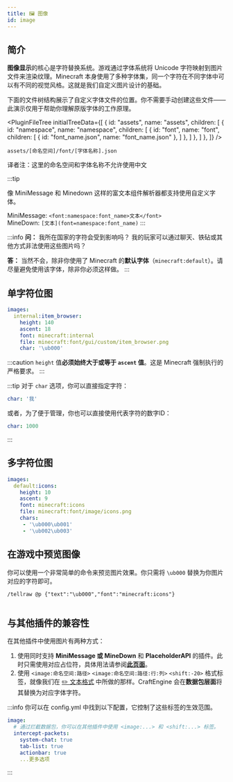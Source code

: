 ```yaml
---
title: 🖼️ 图像
id: image
---
```



## 简介

**图像显示**的核心是字符替换系统。游戏通过字体系统将 Unicode 字符映射到图片文件来渲染纹理。Minecraft 本身使用了多种字体集，同一个字符在不同字体中可以有不同的视觉风格。这就是我们自定义图片设计的基础。

下面的文件树结构展示了自定义字体文件的位置。你不需要手动创建这些文件——此演示仅用于帮助你理解原版字体的工作原理。

<PluginFileTree
  initialTreeData={[
    {
      id: "assets",
      name: "assets",
      children: [
        {
          id: "namespace",
          name: "namespace",
          children: [
            {
              id: "font",
              name: "font",
              children: [
                  {
                    id: "font_name.json",
                    name: "font_name.json"
                  },
              ]
            },
          ]
        },
      ]
    },
  ]}
/>

```
assets/[命名空间]/font/[字体名称].json
```

译者注：这里的命名空间和字体名称不允许使用中文

:::tip

像 MiniMessage 和 Minedown 这样的富文本组件解析器都支持使用自定义字体。

MiniMessage: `<font:namespace:font_name>文本</font>`\
MineDown: `[文本](font=namespace:font_name)`
:::

:::info
**问：** 我所在国家的字符会受到影响吗？
我的玩家可以通过聊天、铁砧或其他方式非法使用这些图片吗？

**答：** 当然不会，除非你使用了 Minecraft 的**默认字体**（`minecraft:default`）。请尽量避免使用该字体，除非你必须这样做。
:::

## 单字符位图

```yaml
images:
  internal:item_browser:
    height: 140
    ascent: 18
    font: minecraft:internal
    file: minecraft:font/gui/custom/item_browser.png
    char: '\ub000'
```

:::caution
`height` 值**必须始终大于或等于 `ascent` 值**。这是 Minecraft 强制执行的严格要求。
:::

:::tip
对于 `char` 选项，你可以直接指定字符：

```yaml
char: '我'
```

或者，为了便于管理，你也可以直接使用代表字符的数字ID：

```yaml
char: 1000
```

:::

## 多字符位图

```yaml
images:
  default:icons:
    height: 10
    ascent: 9
    font: minecraft:icons
    file: minecraft:font/image/icons.png
    chars:
     - '\ub000\ub001'
     - '\ub002\ub003'
```

## 在游戏中预览图像

你可以使用一个非常简单的命令来预览图片效果。你只需将 `\ub000` 替换为你图片对应的字符即可。

```
/tellraw @p {"text":"\ub000","font":"minecraft:icons"}
```

<div style={{textAlign: 'center'}}>
  <img src={require('/img/image_1.png').default} alt="" />
</div>

## 与其他插件的兼容性

在其他插件中使用图片有两种方式：

1. 使用同时支持 **MiniMessage 或 MineDown** 和 **PlaceholderAPI** 的插件。此时只需使用对应占位符，具体用法请参阅[**此页面**](../compatibility/placeholderapi.mdx)。
2. 使用 <Comment text="译者注：这里的命名空间和路径不建议使用中文">`<image:命名空间:路径>` `<image:命名空间:路径:行:列>`</Comment> `<shift:-20>` 格式标签，就像我们在 [✏️ 文本格式](../reference/text_format.mdx) 中所做的那样。CraftEngine 会在**数据包层面**将其替换为对应字体字符。

:::info
你可以在 config.yml 中找到以下配置，它控制了这些标签的生效范围。

```yaml
image:
  # 通过拦截数据包，你可以在其他插件中使用 <image:...> 和 <shift:...> 标签。
  intercept-packets:
    system-chat: true
    tab-list: true
    actionbar: true
    ...更多选项
```
:::
